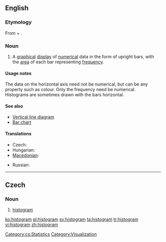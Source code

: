 ==English==
{{wikipedia}}
===Etymology===
From {{etyl|grc|en}} {{term|ἱστός||lang=grc|tr=histos|mast}} +  {{term|-γραμμα|tr=-gramma|lang=grc}}.

===Noun===
{{en-noun}}

# {{statistics}} A [[graphical]] [[display]] of [[numerical]] data in the form of upright bars, with the [[area]] of each bar representing [[frequency]].

====Usage notes====
The data on the horizontal axis need not be numerical, but can be any property such as colour.  Only the frequency need be numerical.<br>
Histograms are sometimes drawn with the bars horizontal.

====See also====
*[[Vertical line diagram]]
*[[Bar chart]]

====Translations====
{{trans-top|graphical display}}
* Czech: {{t-|cs|histogram|m}}
* Hungarian: {{t|hu|hisztogramm}}
* [[Macedonian]]: {{t|mk|хистограм|m|tr=hístogram|sc=Cyrl|xs=Macedonian}}
{{trans-mid}}
* Russian: {{t|ru|гистограмма|f|tr=gistográmma|sc=Cyrl}}
{{trans-bottom}}

----

==Czech==

===Noun===
{{cs-noun|g=m}}

# [[#English|histogram]]

[[Category:cs:Statistics]]
[[Category:Visualization]]

[[ko:histogram]]
[[pl:histogram]]
[[sv:histogram]]
[[ta:histogram]]
[[tr:histogram]]
[[vi:histogram]]
[[zh:histogram]]